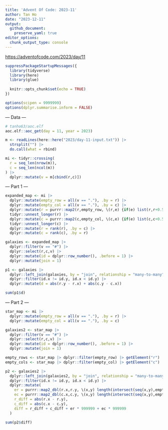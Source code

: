 ```yaml
---
title: 'Advent Of Code: 2023-11'
author: Tan Ho
date: "2023-12-11"
output: 
  github_document:
    preserve_yaml: true
editor_options: 
  chunk_output_type: console
---
```


<https://adventofcode.com/2023/day/11>

```r
suppressPackageStartupMessages({
  library(tidyverse)
  library(here)
  library(glue)
  
  knitr::opts_chunk$set(echo = TRUE)
})

options(scipen = 9999999)
options(dplyr.summarise.inform = FALSE)
```

--- Data ---

```r
# tanho63/aoc.elf
aoc.elf::aoc_get(day = 11, year = 2023)
```

```r
m <- readLines(here::here("2023/day-11-input.txt")) |> 
  strsplit("") |> 
  do.call(what = rbind)

mi <- tidyr::crossing(
  r = seq_len(nrow(m)),
  c = seq_len(ncol(m))
) |> 
  dplyr::mutate(v = m[cbind(r,c)])

```

--- Part 1 ---

```r

expanded_map <- mi |> 
  dplyr::mutate(empty_row = all(v == "."), .by = r) |> 
  dplyr::mutate(empty_col = all(v == "."), .by = c) |> 
  dplyr::mutate(r = purrr::map2(r,empty_row, \(r,e) {if(e) list(r,r+0.5) else list(r)})) |> 
  tidyr::unnest_longer(r) |> 
  dplyr::mutate(c = purrr::map2(c,empty_col, \(c,e) {if(e) list(c,c+0.5) else list(c)})) |> 
  tidyr::unnest_longer(c) |> 
  dplyr::mutate(r = rank(r), .by = c) |> 
  dplyr::mutate(c = rank(c), .by = r)

galaxies <- expanded_map |> 
  dplyr::filter(v == "#") |> 
  dplyr::select(r,c,v) |> 
  dplyr::mutate(id = dplyr::row_number(), .before = 1) |> 
  dplyr::mutate(join = 1)

p1 <- galaxies |> 
  dplyr::left_join(galaxies, by = "join", relationship = "many-to-many") |> 
  dplyr::filter(id.x != id.y, id.x < id.y) |> 
  dplyr::mutate(d = abs(r.y - r.x) + abs(c.y - c.x))

sum(p1$d)
```

--- Part 2 ---

```r
star_map <- mi |> 
  dplyr::mutate(empty_row = all(v == "."), .by = r) |> 
  dplyr::mutate(empty_col = all(v == "."), .by = c)

galaxies2 <- star_map |> 
  dplyr::filter(v == "#") |> 
  dplyr::select(r,c,v) |> 
  dplyr::mutate(id = dplyr::row_number(), .before = 1) |> 
  dplyr::mutate(join = 1)

empty_rows <- star_map |> dplyr::filter(empty_row) |> getElement("r") |> unique()
empty_cols <- star_map |> dplyr::filter(empty_col) |> getElement("c") |> unique()

p2 <- galaxies2 |> 
  dplyr::left_join(galaxies2, by = "join", relationship = "many-to-many") |> 
  dplyr::filter(id.x != id.y, id.x < id.y) |> 
  dplyr::mutate(
    er = purrr::map2_dbl(r.x,r.y, \(x,y) length(intersect(seq(x,y),empty_rows))),
    ec = purrr::map2_dbl(c.x,c.y, \(x,y) length(intersect(seq(x,y),empty_cols))),
    r_diff = abs(r.x - r.y),
    c_diff = abs(c.x - c.y),
    diff = r_diff + c_diff + er * 999999 + ec * 999999
  )

sum(p2$diff)

```


